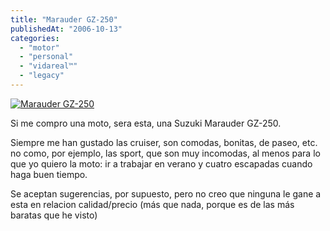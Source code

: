```yaml
---
title: "Marauder GZ-250"
publishedAt: "2006-10-13"
categories: 
  - "motor"
  - "personal"
  - "vidareal™"
  - "legacy"
---
```


[![Marauder GZ-250](http://info.suzuki.es/media/k6/cruiser/gz250k6prin.jpg)](http://info.suzuki.es/verfoto.php?nombrefoto=media/k6/cruiser/gz250k6stdey7l.jpg)

Si me compro una moto, sera esta, una Suzuki Marauder GZ-250.

Siempre me han gustado las cruiser, son comodas, bonitas, de paseo, etc. no como, por ejemplo, las sport, que son muy incomodas, al menos para lo que yo quiero la moto: ir a trabajar en verano y cuatro escapadas cuando haga buen tiempo.

Se aceptan sugerencias, por supuesto, pero no creo que ninguna le gane a esta en relacion calidad/precio (más que nada, porque es de las más baratas que he visto)
